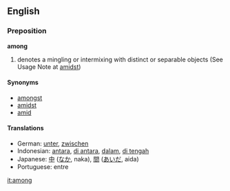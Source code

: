 ==English==

===Preposition===
'''among'''
#denotes a mingling or intermixing with distinct or separable objects (See Usage Note at [[amidst]])

====Synonyms====
*[[amongst]]
*[[amidst]]
*[[amid]]

==== Translations ====
*German: [[unter]], [[zwischen]]
*Indonesian: [[antara]], [[di antara]], [[dalam]], [[di tengah]]
*Japanese: [[中]] ([[なか]], naka), [[間]] ([[あいだ]], aida)
*Portuguese: entre

[[it:among]]